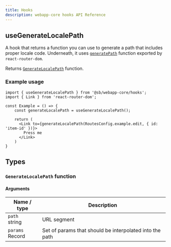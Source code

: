 ```yaml
---
title: Hooks
description: webapp-core hooks API Reference
---
```


## useGenerateLocalePath
A hook that returns a function you can use to generate a path that includes proper locale code. Underneath, it uses
[`generatePath`](https://reactrouter.com/en/main/utils/generate-path#generatepath) function exported by
`react-router-dom`.

Returns [`GenerateLocalePath`](#generatelocalepath-function) function.

### Example usage
```tsx showLineNumbers
import { useGenerateLocalePath } from '@sb/webapp-core/hooks';
import { Link } from 'react-router-dom';

const Example = () => {
    const generateLocalePath = useGenerateLocalePath();

    return (
      <Link to={generateLocalePath(RoutesConfig.example.edit, { id: 'item-id' })}>
        Press me
      </Link>
    )
}
```

## Types

### `GenerateLocalePath` function

#### Arguments

| Name / type           | Description                                     |
| --------------------- |-------------------------------------------------|
| `path`<br/>string     | URL segment                                     |
| `params`<br/> Record  | Set of params that should be interpolated into the path |